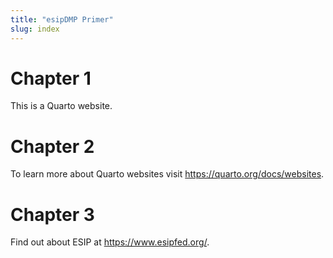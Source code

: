 ```yaml
---
title: "esipDMP Primer"
slug: index
---
```


# Chapter 1

This is a Quarto website.


# Chapter 2
To learn more about Quarto websites visit <https://quarto.org/docs/websites>.

# Chapter 3

Find out about ESIP at <https://www.esipfed.org/>.
